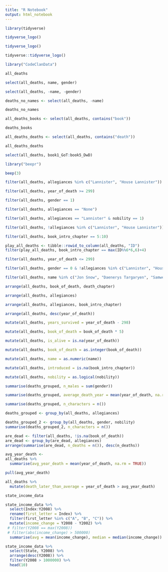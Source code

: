 ```yaml
---
title: "R Notebook"
output: html_notebook
---
```


```r
library(tidyverse)
```
```r
tidyverse_logo()
```
```r
tidyverse_logo()
```
```r
tidyverse::tidyverse_logo()
```

```r
library("CodeClanData")
```
```r
all_deaths
```
```r
select(all_deaths, name, gender)
```
```r
select(all_deaths, -name, -gender)
```
```r
deaths_no_names <- select(all_deaths, -name)
```
```r
deaths_no_names
```
```r
all_deaths_books <- select(all_deaths, contains("book"))
```
```r
deaths_books
```
```r
all_deaths_deaths <- select(all_deaths, contains("death"))
```
```r
all_deaths_deaths
```
```r
select(all_deaths, book1_GoT:book5_DwD)
```
```r
library("beepr")
```
```r
beep(3)
```
```r
filter(all_deaths, allegiances %in% c("Lannister", "House Lannister"))
```
```r
filter(all_deaths, year_of_death >= 299)
```
```r
filter(all_deaths, gender == 1)
```
```r
filter(all_deaths, allegiances == "None")
```
```r
filter(all_deaths, allegiances == "Lannister" & nobility == 1)
```
```r
filter(all_deaths, !allegiances %in% c("Lannister", "House Lannister"))
```
```r
filter(all_deaths, book_intro_chapter == 5:10)
```
```r
play_all_deaths <- tibble::rowid_to_column(all_deaths, "ID")
filter(play_all_deaths, book_intro_chapter == max(ID%%6*6,6)+4) 
```


```r
filter(all_deaths, year_of_death <= 299)
```
```r
filter(all_deaths, gender == 0 & !allegiances %in% c("Lannister", "House of Lannister"))
```
```r
filter(all_deaths, name %in% c("Jon Snow", "Daenerys Targaryen", "Samwell Tarly"))
```
```r
arrange(all_deaths, book_of_death, death_chapter)
```
```r
arrange(all_deaths, allegiances)
```
```r
arrange(all_deaths, allegiances, book_intro_chapter)
```
```r
arrange(all_deaths, desc(year_of_death))
```
```r
mutate(all_deaths, years_survived = year_of_death - 298)
```
```r
mutate(all_deaths, book_of_death = book_of_death * 5)
```
```r
mutate(all_deaths, is_alive = is.na(year_of_death))
```
```r
mutate(all_deaths, book_of_death = as.integer(book_of_death))
```
```r
mutate(all_deaths, name = as.numeric(name))
```
```r
mutate(all_deaths, introduced = is.na(book_intro_chapter))
```
```r
mutate(all_deaths, nobility = as.logical(nobility))
```
```r
summarise(deaths_grouped, n_males = sum(gender))
```
```r
summarise(deaths_grouped, average_death_year = mean(year_of_death, na.rm = TRUE))
```
```r
summarise(deaths_grouped, n_characters = n())
```
```r
deaths_grouped <- group_by(all_deaths, allegiances)
```
```r
deaths_grouped_2 <- group_by(all_deaths, gender, nobility)
summarise(deaths_grouped_2, n_characters = n())
```
```r
are_dead <- filter(all_deaths, !is.na(book_of_death))
are_dead <- group_by(are_dead, allegiances)
arrange(summarise(are_dead, n_deaths = n()), desc(n_deaths))
```

```r
avg_year_death <-
all_deaths %>% 
  summarise(avg_year_death = mean(year_of_death, na.rm = TRUE))
```
```r
pull(avg_year_death)
```
```r
all_deaths %>% 
  mutate(death_later_than_average = year_of_death > avg_year_death)
```
```r
state_income_data
```

```r
state_income_data %>% 
  select(Index:Y2008) %>% 
  rename(first_letter = Index) %>% 
  filter(first_letter %in% c("A", "B", "C")) %>% 
  mutate(income_change = Y2008 - Y2002) %>% 
 # filter(Y2008 == max(Y2008))
 # filter(abs(income_change) > 500000)
  summarise(avg = mean(income_change), median = median(income_change))
```
```r
state_income_data %>% 
  select(State, Y2008) %>% 
  arrange(desc(Y2008)) %>% 
  filter(Y2008 > 1000000) %>% 
  head(10)
```


